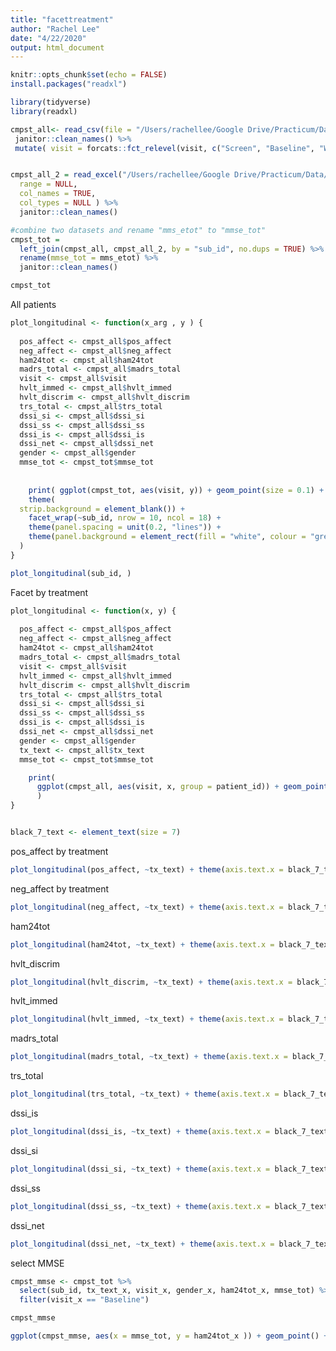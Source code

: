```yaml
---
title: "facettreatment"
author: "Rachel Lee"
date: "4/22/2020"
output: html_document
---
```


```r
knitr::opts_chunk$set(echo = FALSE)
install.packages("readxl")

```


```r
library(tidyverse)
library(readxl)

cmpst_all<- read_csv(file = "/Users/rachellee/Google Drive/Practicum/Data/cmpst_all.csv") %>%
 janitor::clean_names() %>%
 mutate( visit = forcats::fct_relevel(visit, c("Screen", "Baseline", "Week3", "Week6", "Week9", "Week14", "Week24", "End of Treatment")))


cmpst_all_2 = read_excel("/Users/rachellee/Google Drive/Practicum/Data/CMPSTBaselineVariables.xlsx", sheet = NULL,
  range = NULL,
  col_names = TRUE,
  col_types = NULL ) %>%
  janitor::clean_names() 

#combine two datasets and rename "mms_etot" to "mmse_tot"
cmpst_tot = 
  left_join(cmpst_all, cmpst_all_2, by = "sub_id", no.dups = TRUE) %>%
  rename(mmse_tot = mms_etot) %>%
  janitor::clean_names()

cmpst_tot


```




All patients

```r

plot_longitudinal <- function(x_arg , y ) {
  
  pos_affect <- cmpst_all$pos_affect
  neg_affect <- cmpst_all$neg_affect
  ham24tot <- cmpst_all$ham24tot
  madrs_total <- cmpst_all$madrs_total
  visit <- cmpst_all$visit
  hvlt_immed <- cmpst_all$hvlt_immed
  hvlt_discrim <- cmpst_all$hvlt_discrim
  trs_total <- cmpst_all$trs_total
  dssi_si <- cmpst_all$dssi_si
  dssi_ss <- cmpst_all$dssi_ss
  dssi_is <- cmpst_all$dssi_is
  dssi_net <- cmpst_all$dssi_net
  gender <- cmpst_all$gender
  mmse_tot <- cmpst_tot$mmse_tot
  
  
    print( ggplot(cmpst_tot, aes(visit, y)) + geom_point(size = 0.1) + theme(axis.text.x = element_text(size=3), axis.text.y = element_text(size=3), strip.text = element_text(size=3)) +
    theme(
  strip.background = element_blank()) +
    facet_wrap(~sub_id, nrow = 10, ncol = 18) +
    theme(panel.spacing = unit(0.2, "lines")) +
    theme(panel.background = element_rect(fill = "white", colour = "grey50"))
  )
}

plot_longitudinal(sub_id, )


```


Facet by treatment

```r
plot_longitudinal <- function(x, y) {
  
  pos_affect <- cmpst_all$pos_affect
  neg_affect <- cmpst_all$neg_affect
  ham24tot <- cmpst_all$ham24tot
  madrs_total <- cmpst_all$madrs_total
  visit <- cmpst_all$visit
  hvlt_immed <- cmpst_all$hvlt_immed
  hvlt_discrim <- cmpst_all$hvlt_discrim
  trs_total <- cmpst_all$trs_total
  dssi_si <- cmpst_all$dssi_si
  dssi_ss <- cmpst_all$dssi_ss
  dssi_is <- cmpst_all$dssi_is
  dssi_net <- cmpst_all$dssi_net
  gender <- cmpst_all$gender
  tx_text <- cmpst_all$tx_text
  mmse_tot <- cmpst_tot$mmse_tot

    print(
      ggplot(cmpst_all, aes(visit, x, group = patient_id)) + geom_point(size = 0.5) + geom_line() + facet_grid(y)
      )
}


black_7_text <- element_text(size = 7)

```

pos_affect by treatment
```r
plot_longitudinal(pos_affect, ~tx_text) + theme(axis.text.x = black_7_text) 

```

neg_affect by treatment
```r
plot_longitudinal(neg_affect, ~tx_text) + theme(axis.text.x = black_7_text) 

```

ham24tot
```r
plot_longitudinal(ham24tot, ~tx_text) + theme(axis.text.x = black_7_text) 
```

hvlt_discrim
```r
plot_longitudinal(hvlt_discrim, ~tx_text) + theme(axis.text.x = black_7_text) 

```

hvlt_immed
```r
plot_longitudinal(hvlt_immed, ~tx_text) + theme(axis.text.x = black_7_text) 

```

madrs_total
```r
plot_longitudinal(madrs_total, ~tx_text) + theme(axis.text.x = black_7_text) 

```

trs_total
```r
plot_longitudinal(trs_total, ~tx_text) + theme(axis.text.x = black_7_text) 

```

dssi_is
```r
plot_longitudinal(dssi_is, ~tx_text) + theme(axis.text.x = black_7_text) 

```

dssi_si
```r
plot_longitudinal(dssi_si, ~tx_text) + theme(axis.text.x = black_7_text) 

```

dssi_ss
```r
plot_longitudinal(dssi_ss, ~tx_text) + theme(axis.text.x = black_7_text) 

```

dssi_net
```r
plot_longitudinal(dssi_net, ~tx_text) + theme(axis.text.x = black_7_text) 

```


select MMSE 

```r

cmpst_mmse <- cmpst_tot %>%
  select(sub_id, tx_text_x, visit_x, gender_x, ham24tot_x, mmse_tot) %>%
  filter(visit_x == "Baseline")

cmpst_mmse

ggplot(cmpst_mmse, aes(x = mmse_tot, y = ham24tot_x )) + geom_point() + facet_grid(~tx_text_x)

```




